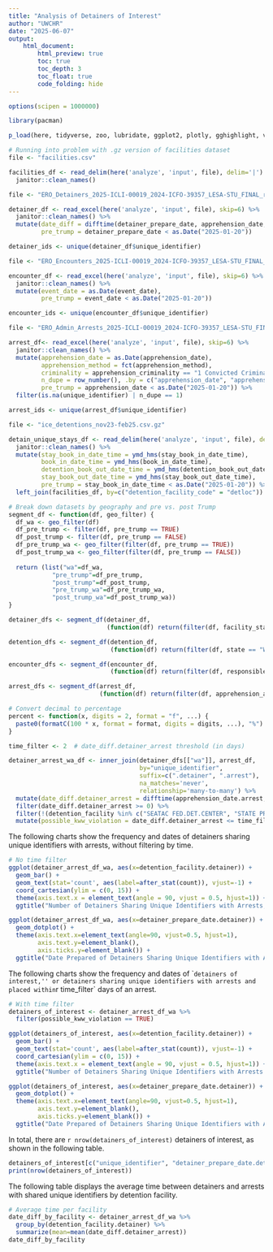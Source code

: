 ```yaml
---
title: "Analysis of Detainers of Interest"
author: "UWCHR"
date: "2025-06-07"
output:
    html_document:
        html_preview: true
        toc: true
        toc_depth: 3
        toc_float: true
        code_folding: hide
---
```


```r

options(scipen = 1000000)

library(pacman)

p_load(here, tidyverse, zoo, lubridate, ggplot2, plotly, gghighlight, viridis, readxl, ggVennDiagram)

```

```r

# Running into problem with .gz version of facilities dataset
file <- "facilities.csv"

facilities_df <- read_delim(here('analyze', 'input', file), delim='|') %>% 
  janitor::clean_names()

```

```r

file <- "ERO_Detainers_2025-ICLI-00019_2024-ICFO-39357_LESA-STU_FINAL_raw.xlsx"

detainer_df <- read_excel(here('analyze', 'input', file), skip=6) %>% 
  janitor::clean_names() %>% 
  mutate(date_diff = difftime(detainer_prepare_date, apprehension_date, units='days'),
         pre_trump = detainer_prepare_date < as.Date("2025-01-20"))

detainer_ids <- unique(detainer_df$unique_identifier)

```

```r

file <- "ERO_Encounters_2025-ICLI-00019_2024-ICFO-39357_LESA-STU_FINAL_raw.xlsx"

encounter_df <- read_excel(here('analyze', 'input', file), skip=6) %>% 
  janitor::clean_names() %>% 
  mutate(event_date = as.Date(event_date),
         pre_trump = event_date < as.Date("2025-01-20"))

encounter_ids <- unique(encounter_df$unique_identifier)

```

```r

file <- "ERO_Admin_Arrests_2025-ICLI-00019_2024-ICFO-39357_LESA-STU_FINAL_raw.xlsx"

arrest_df<- read_excel(here('analyze', 'input', file), skip=6) %>% 
  janitor::clean_names() %>% 
  mutate(apprehension_date = as.Date(apprehension_date),
         apprehension_method = fct(apprehension_method),
         criminality = apprehension_criminality == "1 Convicted Criminal",
         n_dupe = row_number(), .by = c("apprehension_date", "apprehension_method", "apprehension_criminality", "unique_identifier"),
         pre_trump = apprehension_date < as.Date("2025-01-20")) %>% 
  filter(is.na(unique_identifier) | n_dupe == 1)

arrest_ids <- unique(arrest_df$unique_identifier)

```

```r

file <- "ice_detentions_nov23-feb25.csv.gz"

detain_unique_stays_df <- read_delim(here('analyze', 'input', file), delim='|') %>% 
  janitor::clean_names() %>% 
  mutate(stay_book_in_date_time = ymd_hms(stay_book_in_date_time),
         book_in_date_time = ymd_hms(book_in_date_time),
         detention_book_out_date_time = ymd_hms(detention_book_out_date_time),
         stay_book_out_date_time = ymd_hms(stay_book_out_date_time),
         pre_trump = stay_book_in_date_time < as.Date("2025-01-20")) %>% 
  left_join(facilities_df, by=c("detention_facility_code" = "detloc"))

```

```r
# Break down datasets by geography and pre vs. post Trump
segment_df <- function(df, geo_filter) {
  df_wa <- geo_filter(df)
  df_pre_trump <- filter(df, pre_trump == TRUE)
  df_post_trump <- filter(df, pre_trump == FALSE)
  df_pre_trump_wa <- geo_filter(filter(df, pre_trump == TRUE))
  df_post_trump_wa <- geo_filter(filter(df, pre_trump == FALSE))
  
  return (list("wa"=df_wa,
            "pre_trump"=df_pre_trump,
            "post_trump"=df_post_trump,
            "pre_trump_wa"=df_pre_trump_wa,
            "post_trump_wa"=df_post_trump_wa))
}

detainer_dfs <- segment_df(detainer_df,
                           (function(df) return(filter(df, facility_state == "WASHINGTON"))))

detention_dfs <- segment_df(detention_df,
                            (function(df) return(filter(df, state == "WA"))))

encounter_dfs <- segment_df(encounter_df,
                            (function(df) return(filter(df, responsible_aor == "Seattle Area of Responsibility"))))

arrest_dfs <- segment_df(arrest_df,
                         (function(df) return(filter(df, apprehension_aor == "Seattle Area of Responsibility"))))
```

```r
# Convert decimal to percentage
percent <- function(x, digits = 2, format = "f", ...) {
  paste0(formatC(100 * x, format = format, digits = digits, ...), "%")
}
```

```r
time_filter <- 2  # date_diff.detainer_arrest threshold (in days)

detainer_arrest_wa_df <- inner_join(detainer_dfs[["wa"]], arrest_df,
                                    by="unique_identifier",
                                    suffix=c(".detainer", ".arrest"),
                                    na_matches='never',
                                    relationship='many-to-many') %>% 
  mutate(date_diff.detainer_arrest = difftime(apprehension_date.arrest, detainer_prepare_date, units="days")) %>%
  filter(date_diff.detainer_arrest >= 0) %>%
  filter(!(detention_facility %in% c("SEATAC FED.DET.CENTER", "STATE PRISON, SHELTON", "US MARSHALS, YAKIMA", "US MARSHALS, SPOKANE,WA", "WASHINGTON STATE CORRECTIONS", "STAFFORD CREEK CORRECTIONS"))) %>%
  mutate(possible_kww_violation = date_diff.detainer_arrest <= time_filter)
```

The following charts show the frequency and dates of detainers sharing unique identifiers with arrests, without filtering by time.
```r
# No time filter
ggplot(detainer_arrest_df_wa, aes(x=detention_facility.detainer)) +
  geom_bar() +
  geom_text(stat='count', aes(label=after_stat(count)), vjust=-1) +
  coord_cartesian(ylim = c(0, 15)) +
  theme(axis.text.x = element_text(angle = 90, vjust = 0.5, hjust=1)) + 
  ggtitle("Number of Detainers Sharing Unique Identifiers with Arrests, by Facility (No Time Filter)")

ggplot(detainer_arrest_df_wa, aes(x=detainer_prepare_date.detainer)) +
  geom_dotplot() +
  theme(axis.text.x=element_text(angle=90, vjust=0.5, hjust=1),
        axis.text.y=element_blank(),
        axis.ticks.y=element_blank()) +
  ggtitle("Date Prepared of Detainers Sharing Unique Identifiers with Arrests (No Time Filter)")
```

The following charts show the frequency and dates of ``detainers of interest,'' or detainers sharing unique identifiers with arrests and placed within `r time_filter` days of an arrest. 
```r
# With time filter
detainers_of_interest <- detainer_arrest_df_wa %>% 
  filter(possible_kww_violation == TRUE)

ggplot(detainers_of_interest, aes(x=detention_facility.detainer)) +
  geom_bar() +
  geom_text(stat='count', aes(label=after_stat(count)), vjust=-1) +
  coord_cartesian(ylim = c(0, 15)) +
  theme(axis.text.x = element_text(angle = 90, vjust = 0.5, hjust=1)) + 
  ggtitle("Number of Detainers Sharing Unique Identifiers with Arrests by Facility (Time Filter)")

ggplot(detainers_of_interest, aes(x=detainer_prepare_date.detainer)) +
  geom_dotplot() +
  theme(axis.text.x=element_text(angle=90, vjust=0.5, hjust=1),
        axis.text.y=element_blank(),
        axis.ticks.y=element_blank()) +
  ggtitle("Date Prepared of Detainers Sharing Unique Identifiers with Arrests (Time Filter)")
```

In total, there are `r nrow(detainers_of_interest)` detainers of interest, as shown in the following table.
```r
detainers_of_interest[c("unique_identifier", "detainer_prepare_date.detainer", "apprehension_date.arrest", "date_diff.detainer_arrest", "detention_facility.detainer")]
print(nrow(detainers_of_interest))
```

The following table displays the average time between detainers and arrests with shared unique identifiers by detention facility.
```r
# Average time per facility
date_diff_by_facility <- detainer_arrest_df_wa %>% 
  group_by(detention_facility.detainer) %>% 
  summarize(mean=mean(date_diff.detainer_arrest))
date_diff_by_facility
```